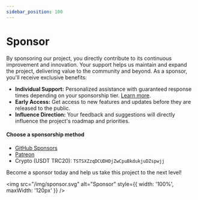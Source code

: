 ```yaml
---
sidebar_position: 100
---
```


# Sponsor

By sponsoring our project, you directly contribute to its continuous improvement and innovation. Your support helps us maintain and expand the project, delivering value to the community and beyond. As a sponsor, you'll receive exclusive benefits:

- **Individual Support:** Personalized assistance with guaranteed response times depending on your sponsorship tier. [Learn more](./support.mdx).
- **Early Access:** Get access to new features and updates before they are released to the public.
- **Influence Direction:** Your feedback and suggestions will directly influence the project's roadmap and priorities.

#### Choose a sponsorship method

- [GitHub Sponsors](https://github.com/sponsors/vitabaks)
- [Patreon](https://www.patreon.com/vitabaks)
- Crypto (USDT TRC20): `TSTSXZzqDCUDHDjZwCpuBkdukjuDZspwjj`

Become a sponsor today and help us take this project to the next level!

<img src="/img/sponsor.svg" alt="Sponsor" style={{ width: '100%', maxWidth: '120px' }} />
